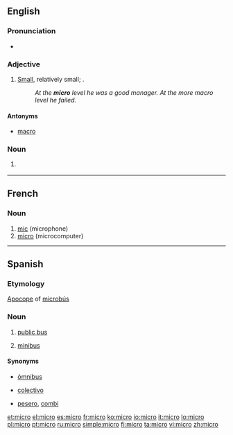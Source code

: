 {{also|micro-}}
==English==

===Pronunciation===
* {{a|US}} {{IPA|/ˈmaɪ.kɹoʊ/}}

===Adjective===
{{en-adj}}

# [[small|Small]], relatively small; {{non-gloss definition|used to contrast levels of the noun modified}}.
#: ''At the '''micro''' level he was a good manager. At the more macro level he failed.''

====Antonyms====
* [[macro]]

===Noun===
{{en-noun}}

# {{computing|dated}} {{form of|short form|[[microcomputer]]}}

----

==French==

===Noun===
{{fr-noun|m}}

# [[mic]] (microphone)
# [[micro#English|micro]] (microcomputer)

----

==Spanish==

===Etymology===
[[apocope|Apocope]] of [[microbús]]
===Noun===
{{es-noun|m}}
# {{Chile|Argentina|lang=es}} [[w:transit bus|public bus]]
# {{Mexico|lang=es}} [[minibus]]

====Synonyms====
* [[ómnibus]]
* {{sense|Argentina}} [[colectivo]]
* {{sense|Mexico}} [[pesero]], [[combi]]

[[et:micro]]
[[el:micro]]
[[es:micro]]
[[fr:micro]]
[[ko:micro]]
[[io:micro]]
[[it:micro]]
[[lo:micro]]
[[pl:micro]]
[[pt:micro]]
[[ru:micro]]
[[simple:micro]]
[[fi:micro]]
[[ta:micro]]
[[vi:micro]]
[[zh:micro]]